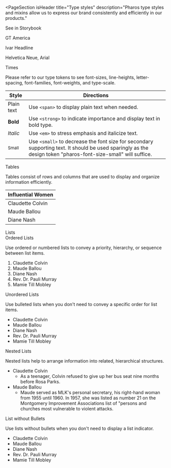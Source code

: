 
<PageSection
  isHeader
  title="Type styles"
  description="Pharos type styles and mixins allow us to express our brand consistently and efficiently in our products."
>
  <pharos-link href="#" target="_blank">
    See in Storybook
  </pharos-link>
</PageSection>

<PageSection title="Font Stack">
  <PageSection title="Branded" isSubsection lessMargin>
    <p style={{ fontFamily: 'var(--pharos-font-family-sans-serif)' }}>GT America</p>
    <p style={{ fontFamily: 'var(--pharos-font-family-serif)' }}>Ivar Headline</p>
  </PageSection>
  <PageSection title="Fallback" isSubsection lessMargin>
    <p style={{ fontFamily: 'Helvetica Neue' }}>Helvetica Neue, Arial</p>
    <p style={{ fontFamily: 'Times' }}>Times</p>
  </PageSection>
</PageSection>

<PageSection title="Usage">
  <PageSection title="Design Tokens" isSubsection>
    <p>
      Please refer to our type tokens to see font-sizes, line-heights, letter-spacing,
      font-families, font-weights, and type-scale.
    </p>
  </PageSection>
  <PageSection title="Formatting Styles" isSubsection>
    <Canvas>
      <table className="typography-table-example" style={{ borderCollapse: 'collapse' }}>
        <thead>
          <tr>
            <th className="typography-table-example">Style</th>
            <th className="typography-table-example">Directions</th>
          </tr>
        </thead>
        <tbody>
          <tr>
            <td className="typography-table-example">
              <span>Plain text</span>
            </td>
            <td className="typography-table-example">
              Use <code>&lt;span&gt;</code> to display plain text when needed.
            </td>
          </tr>
          <tr>
            <td className="typography-table-example">
              <b>Bold</b>
            </td>
            <td className="typography-table-example">
              Use <code>&lt;strong&gt;</code> to indicate importance and display text in bold type.
            </td>
          </tr>
          <tr>
            <td className="typography-table-example">
              <i>Italic</i>
            </td>
            <td className="typography-table-example">
              Use <code>&lt;em&gt;</code> to stress emphasis and italicize text.
            </td>
          </tr>
          <tr>
            <td className="typography-table-example">
              <small>Small</small>
            </td>
            <td className="typography-table-example">
              Use <code>&lt;small&gt;</code> to decrease the font size for secondary supporting
              text. It should be used sparingly as the design token "pharos-font-size-small" will
              suffice.
            </td>
          </tr>
        </tbody>
      </table>
    </Canvas>
  </PageSection>
  <PageSection title="Other Styles" isSubsection>
    <div style={{ marginBottom: 'var(--pharos-spacing-2-x)' }}>
      <pharos-heading level="4" preset="2">
        Tables
      </pharos-heading>
      <p>
        Tables consist of rows and columns that are used to display and organize information
        efficiently.
      </p>
      <Canvas>
        <table className="typography-table-example" style={{ borderCollapse: 'collapse' }}>
          <thead>
            <tr>
              <th>Influential Women</th>
            </tr>
          </thead>
          <tbody>
            <tr>
              <td className="typography-table-example">Claudette Colvin</td>
            </tr>
            <tr>
              <td className="typography-table-example">Maude Ballou</td>
            </tr>
            <tr>
              <td className="typography-table-example">Diane Nash</td>
            </tr>
          </tbody>
        </table>
      </Canvas>
    </div>
    <div>
      <pharos-heading level="4" preset="2">
        Lists
      </pharos-heading>
      <div style={{ marginBottom: 'var(--pharos-spacing-2-x)' }}>
        <pharos-heading level="5" preset="1--bold">
          Ordered Lists
        </pharos-heading>
        <p>
          Use ordered or numbered lists to convey a priority, hierarchy, or sequence between list
          items.
        </p>
        <Canvas>
          <ol>
            <li>Claudette Colvin</li>
            <li>Maude Ballou</li>
            <li>Diane Nash</li>
            <li>Rev. Dr. Pauli Murray</li>
            <li>Mamie Till Mobley</li>
          </ol>
        </Canvas>
      </div>
      <div style={{ marginBottom: 'var(--pharos-spacing-2-x)' }}>
        <pharos-heading level="5" preset="1--bold">
          Unordered Lists
        </pharos-heading>
        <p>Use bulleted lists when you don't need to convey a specific order for list items.</p>
        <Canvas>
          <ul>
            <li>Claudette Colvin</li>
            <li>Maude Ballou</li>
            <li>Diane Nash</li>
            <li>Rev. Dr. Pauli Murray</li>
            <li>Mamie Till Mobley</li>
          </ul>
        </Canvas>
      </div>
      <div style={{ marginBottom: 'var(--pharos-spacing-2-x)' }}>
        <pharos-heading level="5" preset="1--bold">
          Nested Lists
        </pharos-heading>
        <p>Nested lists help to arrange information into related, hierarchical structures.</p>
        <Canvas>
          <ul className="list-example__nested">
            <li>
              Claudette Colvin
              <ul>
                <li>
                  As a teenager, Colvin refused to give up her bus seat nine months before Rosa
                  Parks.
                </li>
              </ul>
            </li>
            <li>
              Maude Ballou
              <ul>
                <li>
                  Maude served as MLK's personal secretary, his right-hand woman from 1955 until
                  1960. In 1957, she was listed as number 21 on the Montgomery Improvement
                  Associations list of "persons and churches most vulnerable to violent attacks.
                </li>
              </ul>
            </li>
          </ul>
        </Canvas>
      </div>
      <div>
        <pharos-heading level="5" preset="1--bold">
          List without Bullets
        </pharos-heading>
        <p>Use lists without bullets when you don't need to display a list indicator.</p>
        <Canvas>
          <ul className="list-example__no-bullets">
            <li>Claudette Colvin</li>
            <li>Maude Ballou</li>
            <li>Diane Nash</li>
            <li>Rev. Dr. Pauli Murray</li>
            <li>Mamie Till Mobley</li>
          </ul>
        </Canvas>
      </div>
    </div>
  </PageSection>
</PageSection>
